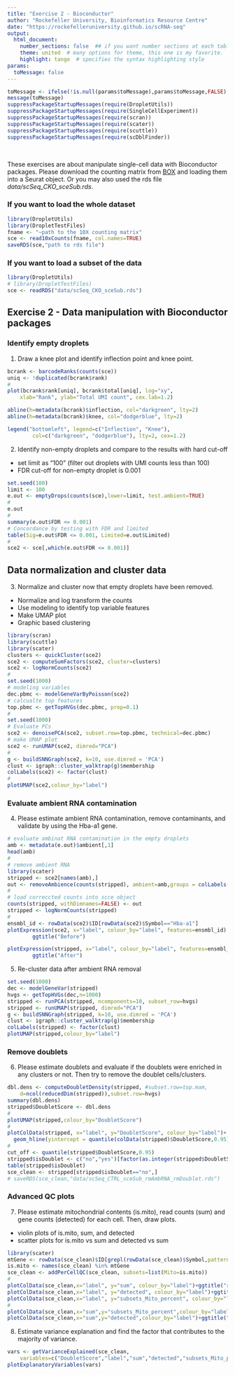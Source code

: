 ```yaml
---
title: "Exercise 2 - Bioconductor"
author: "Rockefeller University, Bioinformatics Resource Centre"
date: "https://rockefelleruniversity.github.io/scRNA-seq"
output: 
  html_document:
    number_sections: false  ## if you want number sections at each table header
    theme: united  # many options for theme, this one is my favorite.
    highlight: tango  # specifies the syntax highlighting style
params:
  toMessage: false    
---
```


```r
toMessage <- ifelse(!is.null(params$toMessage),params$toMessage,FALSE)
message(toMessage)
suppressPackageStartupMessages(require(DropletUtils))
suppressPackageStartupMessages(require(SingleCellExperiment))
suppressPackageStartupMessages(require(scran))
suppressPackageStartupMessages(require(scater))
suppressPackageStartupMessages(require(scuttle))
suppressPackageStartupMessages(require(scDblFinder))
```


<p>&nbsp;</p>
These exercises are about manipulate single-cell data with Bioconductor packages. Please download the counting matrix from [BOX](https://rockefeller.box.com/s/d6dvkjljprvqyglul1zxudv0ktfvwhsg) and loading them into a Seurat object. Or you may also used the rds file *data/scSeq_CKO_sceSub.rds*. 


### If you want to load the whole dataset
```r
library(DropletUtils)
library(DropletTestFiles)
fname <- "~path to the 10X counting matrix"
sce <- read10xCounts(fname, col.names=TRUE)
saveRDS(sce,"path to rds file")
```

### If you want to load a subset of the data
```r
library(DropletUtils)
# library(DropletTestFiles)
sce <- readRDS("data/scSeq_CKO_sceSub.rds")
```

## **Exercise 2** - **Data manipulation with Bioconductor packages**

### Identify empty droplets

1. Draw a knee plot and identify inflection point and knee point.
```r
bcrank <- barcodeRanks(counts(sce))
uniq <- !duplicated(bcrank$rank)
#
plot(bcrank$rank[uniq], bcrank$total[uniq], log="xy",
    xlab="Rank", ylab="Total UMI count", cex.lab=1.2)

abline(h=metadata(bcrank)$inflection, col="darkgreen", lty=2)
abline(h=metadata(bcrank)$knee, col="dodgerblue", lty=2)

legend("bottomleft", legend=c("Inflection", "Knee"), 
        col=c("darkgreen", "dodgerblue"), lty=2, cex=1.2)
```

2. Identify non-empty droplets and compare to the results with hard cut-off
- set limit as "100" (filter out droplets with UMI counts less than 100)
- FDR cut-off for non-empty droplet is 0.001
```r
set.seed(100)
limit <- 100   
e.out <- emptyDrops(counts(sce),lower=limit, test.ambient=TRUE)
#
e.out
#
summary(e.out$FDR <= 0.001)
# Concordance by testing with FDR and limited
table(Sig=e.out$FDR <= 0.001, Limited=e.out$Limited)
#
sce2 <- sce[,which(e.out$FDR <= 0.001)]
```

## Data normalization and cluster data 
3. Normalize and cluster now that empty droplets have been removed.
- Normalize and log transform the counts
- Use modeling to identify top variable features
- Make UMAP plot
- Graphic based clustering
```r
library(scran)
library(scuttle)
library(scater)
clusters <- quickCluster(sce2)
sce2 <- computeSumFactors(sce2, cluster=clusters)
sce2 <- logNormCounts(sce2)
#
set.seed(1000)
# modeling variables
dec.pbmc <- modelGeneVarByPoisson(sce2)
# calcualte top features
top.pbmc <- getTopHVGs(dec.pbmc, prop=0.1)
#
set.seed(1000)
# Evaluate PCs
sce2 <- denoisePCA(sce2, subset.row=top.pbmc, technical=dec.pbmc)
# make UMAP plot
sce2 <- runUMAP(sce2, dimred="PCA")
#
g <- buildSNNGraph(sce2, k=10, use.dimred = 'PCA')
clust <- igraph::cluster_walktrap(g)$membership
colLabels(sce2) <- factor(clust)
#
plotUMAP(sce2,colour_by="label")
```

### Evaluate ambient RNA contamination
4. Please estimate ambient RNA contamination, remove contaminants, and validate by using the Hba-a1 gene.
```r
# evaluate ambinat RNA contamination in the empty droplets
amb <- metadata(e.out)$ambient[,1]
head(amb)
#
# remove ambient RNA 
library(scater)
stripped <- sce2[names(amb),]
out <- removeAmbience(counts(stripped), ambient=amb,groups = colLabels(stripped))
#
# load correccted counts into scce object
counts(stripped, withDimnames=FALSE) <- out
stripped <- logNormCounts(stripped)
#
ensmbl_id <- rowData(sce2)$ID[rowData(sce2)$Symbol=="Hba-a1"]
plotExpression(sce2, x="label", colour_by="label", features=ensmbl_id) +
        ggtitle("Before")

plotExpression(stripped, x="label", colour_by="label", features=ensmbl_id) + 
        ggtitle("After")
```

5. Re-cluster data after ambient RNA removal
```r
set.seed(1000)
dec <- modelGeneVar(stripped)
hvgs <- getTopHVGs(dec,n=1000)
stripped <- runPCA(stripped, ncomponents=10, subset_row=hvgs)
stripped <- runUMAP(stripped, dimred="PCA")
g <- buildSNNGraph(stripped, k=10, use.dimred = 'PCA')
clust <- igraph::cluster_walktrap(g)$membership
colLabels(stripped) <- factor(clust)
plotUMAP(stripped,colour_by="label")
```

### Remove doublets
6. Please estimate doublets and evaluate if the doublets were enriched in any clusters or not. Then try to remove the doublet cells/clusters.
```r
dbl.dens <- computeDoubletDensity(stripped, #subset.row=top.mam, 
    d=ncol(reducedDim(stripped)),subset.row=hvgs)
summary(dbl.dens)
stripped$DoubletScore <- dbl.dens
#
plotUMAP(stripped,colour_by="DoubletScore")
#
plotColData(stripped, x="label", y="DoubletScore", colour_by="label")+
  geom_hline(yintercept = quantile(colData(stripped)$DoubletScore,0.95),lty="dashed",color="red")
#
cut_off <- quantile(stripped$DoubletScore,0.95)
stripped$isDoublet <- c("no","yes")[factor(as.integer(stripped$DoubletScore>=cut_off),levels=c(0,1))]
table(stripped$isDoublet)
sce_clean <- stripped[stripped$isDoublet=="no",]
# saveRDS(sce_clean,"data/scSeq_CTRL_sceSub_rmAmbRNA_rmDoublet.rds")
```

### Advanced QC plots
7. Please estimate mitochondrial contents (is.mito), read counts (sum) and gene counts (detected) for each cell. Then, draw plots.
- violin plots of is.mito, sum, and detected
- scatter plots for is.mito vs sum and detected vs sum
```r
library(scater)
mtGene <- rowData(sce_clean)$ID[grepl(rowData(sce_clean)$Symbol,pattern = "mt-")]
is.mito <- names(sce_clean) %in% mtGene
sce_clean <- addPerCellQC(sce_clean, subsets=list(Mito=is.mito))
#
plotColData(sce_clean,x="label", y="sum", colour_by="label")+ggtitle("read counts")
plotColData(sce_clean,x="label", y="detected", colour_by="label")+ggtitle("gene counts")
plotColData(sce_clean,x="label", y="subsets_Mito_percent", colour_by="label")+ggtitle("mitocondrial content")
#
plotColData(sce_clean,x="sum",y="subsets_Mito_percent",colour_by="label")+ggtitle("is.mito vs read counts")
plotColData(sce_clean,x="sum",y="detected",colour_by="label")+ggtitle("gene counts vs read counts")
```

8. Estimate variance explanation and find the factor that contributes to the majority of variance.
```r
vars <- getVarianceExplained(sce_clean, 
    variables=c("DoubletScore","label","sum","detected","subsets_Mito_percent"))
plotExplanatoryVariables(vars)
```
